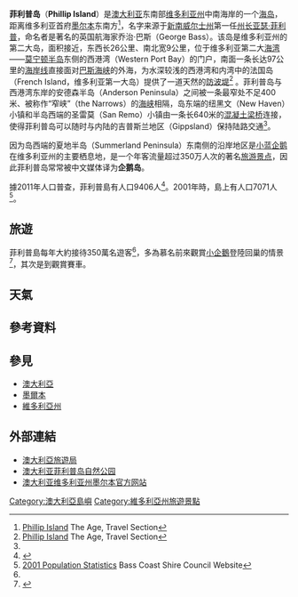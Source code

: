 {{expand language|en|page=Phillip Island}}
'''菲利普岛'''（'''Phillip Island'''）是[[澳大利亚|澳大利亚]]东南部[[维多利亚州|维多利亚州]]中南海岸的一个[[海岛|海岛]]，距离维多利亚首府[[墨尔本|墨尔本]]东南方{{convert|140|km}}<ref name="theagegeodata">[http://www.theage.com.au/news/Victoria/Phillip-Island/2005/02/17/1108500207162.html Phillip Island] The Age, Travel Section</ref>，名字来源于[[新南威尔士州|新南威尔士州]]第一任[[州长|州长]][[亚瑟·菲利普|亚瑟·菲利普]]，命名者是著名的英国航海家乔治·巴斯（George Bass）。该岛是维多利亚州的第二大岛，面积接近{{convert|100|km2}}，东西长26公里、南北宽9公里，位于维多利亚第二大[[海湾|海湾]]——[[莫宁顿半岛|莫宁顿半岛]]东侧的西港湾（Western Port Bay）的门户，南面一条长达97公里的[[海岸线|海岸线]]直接面对[[巴斯海峡|巴斯海峡]]的外海，为水深较浅的西港湾和内湾中的法国岛（French Island，维多利亚第一大岛）提供了一道天然的[[防波堤|防波堤]]<ref name="theagegeodata">[http://www.theage.com.au/news/Victoria/Phillip-Island/2005/02/17/1108500207162.html Phillip Island] The Age, Travel Section</ref> 。菲利普岛与西港湾东岸的安德森半岛（Anderson Peninsula）之间被一条最窄处不足400米、被称作“窄峡”（the Narrows）的[[海峡|海峡]]相隔，岛东端的纽黑文（New Haven）小镇和半岛西端的圣雷莫（San Remo）小镇由一条长640米的[[混凝土|混凝土]][[梁桥|梁桥]]连接，使得菲利普岛可以随时与内陆的吉普斯兰地区（Gippsland）保持陆路交通<ref name="theagegeodata" />。

因为岛西端的夏地半岛（Summerland Peninsula）东南侧的沿岸地区是[[小蓝企鹅|小蓝企鹅]]在维多利亚州的主要栖息地，是一个年客流量超过350万人次的著名[[旅游景点|旅游景点]]，因此菲利普岛常常被中文媒体译为'''企鹅岛'''。

據2011年人口普查，菲利普島有人口9406人<ref name="census2011">{{Census 2011 AUS|id=205031091|name=Phillip Island (Statistical Area Level)|accessdate=2012-10-17|quick=on}}</ref>。2001年時，島上有人口7071人<ref name="popstats">[http://business.basscoast.vic.gov.au/uploads/POPULATION%20STATISTICS.pdf 2001 Population Statistics] Bass Coast Shire Council Website</ref>。

==旅遊==
菲利普島每年大約接待350萬名遊客<ref name="theagegeodata" />，多為慕名前來觀賞[[小企鵝|小企鵝]]登陸回巢的情景<ref>{{cite web |url=http://std.stheadline.com/daily/news-content.php?id=1723115&target=2 |title=墨爾本菲利普島——海豹企鵝自由行 |publisher=星島日報 |date=2017年12月30日}}</ref>，其次是到{{link-en|菲利普島大獎賽賽道|Phillip Island Grand Prix Circuit}}觀賞賽車。

==天氣==
{{Weather box
|location = 菲利普島
|metric first = Y
|single line = Y
|Jan record high C = 41.5
|Feb record high C = 39.2
|Mar record high C = 37.2
|Apr record high C = 33.0
|May record high C = 25.1
|Jun record high C = 21.8
|Jul record high C = 21.8
|Aug record high C = 23.8
|Sep record high C = 27.8
|Oct record high C = 30.0
|Nov record high C = 34.2
|Dec record high C = 39.2
|year record high C = 41.5
|Jan high C = 23.4
|Feb high C = 23.8
|Mar high C = 22.3
|Apr high C = 19.8
|May high C = 16.8
|Jun high C = 14.4
|Jul high C = 13.7
|Aug high C = 14.5
|Sep high C = 16.1
|Oct high C = 17.9
|Nov high C = 19.9
|Dec high C = 21.7
|year high C = 18.7
|Jan low C = 13.8
|Feb low C = 14.0
|Mar low C = 12.9
|Apr low C = 10.7
|May low C = 9.0
|Jun low C = 7.7
|Jul low C = 6.9
|Aug low C = 7.3
|Sep low C = 8.3
|Oct low C = 8.9
|Nov low C = 10.6
|Dec low C = 11.9
|year low C = 10.2
|Jan record low C = 4.0
|Feb record low C = 4.4
|Mar record low C = 1.6
|Apr record low C = 0.7
|May record low C = -0.2
|Jun record low C = -1.5
|Jul record low C = -2.3
|Aug record low C = -2.0
|Sep record low C = -1.0
|Oct record low C = 0.6
|Nov record low C = 0.5
|Dec record low C = 1.7
|year record low C = -2.3
|Jan rain mm = 33.6
|Feb rain mm = 33.6
|Mar rain mm = 49.5
|Apr rain mm = 63.6
|May rain mm = 69.3
|Jun rain mm = 81.3
|Jul rain mm = 76.5
|Aug rain mm = 80.9
|Sep rain mm = 69.8
|Oct rain mm = 68.4
|Nov rain mm = 61.5
|Dec rain mm = 49.2
|year rain mm = 746.9
|source 1 = <ref>{{cite web|url=http://www.bom.gov.au/climate/averages/tables/cw_086354_All.shtml|title=Climate Statistics for Phillip Island|publisher=Bureau of Meteorology|accessdate=8 February 2015}}</ref>
}}

==參考資料==
{{reflist}}

== 參見 ==
*[[澳大利亞|澳大利亞]]
*[[墨爾本|墨爾本]]
*[[維多利亞州|維多利亞州]]

== 外部連結 ==
* [http://www.tourism.australia.com/ 澳大利亞旅遊局]{{en}}
* [http://www.penguins.org.cn/ 澳大利亚菲利普岛自然公园]
* [https://cn.visitmelbourne.com/ 澳大利亚维多利亚州墨尔本官方网站]

[[Category:澳大利亞島嶼|Category:澳大利亞島嶼]]
[[Category:維多利亞州旅遊景點|Category:維多利亞州旅遊景點]]